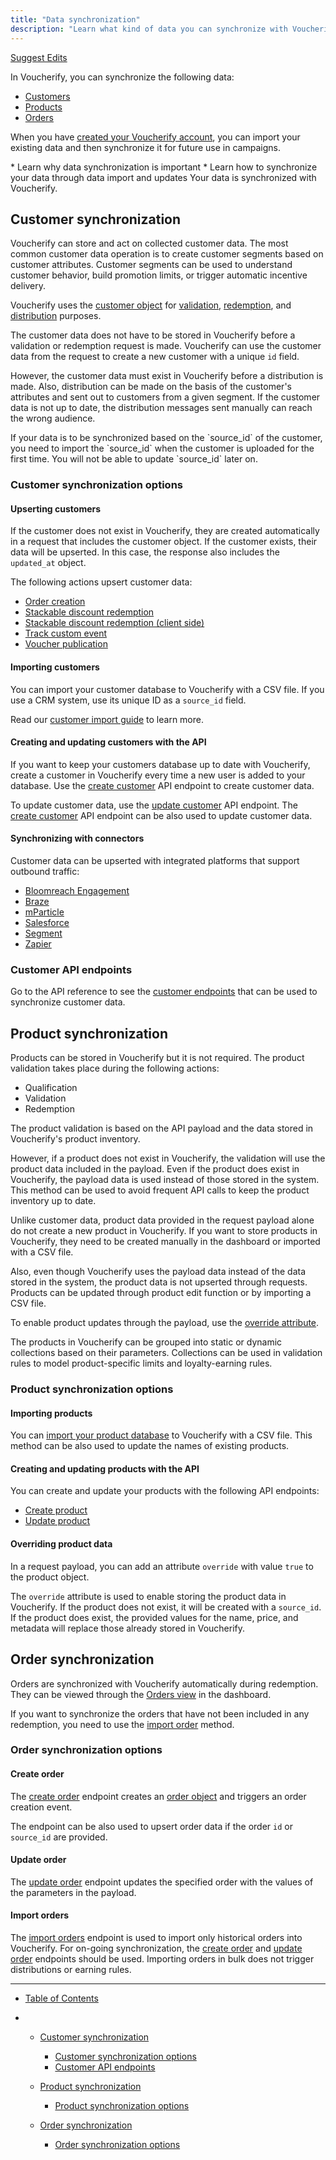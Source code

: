 ```yaml
---
title: "Data synchronization"
description: "Learn what kind of data you can synchronize with Voucherify and how you can do this"
---
```


[Suggest Edits](/edit/data-synchronization)

In Voucherify, you can synchronize the following data:

* [Customers](#customer-synchronization)
* [Products](#product-synchronization)
* [Orders](#order-synchronization)

When you have [created your Voucherify account](/docs/getting-started), you can import your existing data and then synchronize it for future use in campaigns.

<Info>
  * Learn why data synchronization is important
  * Learn how to synchronize your data through data import and updates
</Info>

<Check>
  Your data is synchronized with Voucherify.
</Check>

## Customer synchronization

Voucherify can store and act on collected customer data. The most common customer data operation is to create customer segments based on customer attributes. Customer segments can be used to understand customer behavior, build promotion limits, or trigger automatic incentive delivery.

Voucherify uses the [customer object](/reference/customer-object) for [validation](/reference/validation-object), [redemption](/reference/redemption-object), and [distribution](https://support.voucherify.io/article/19-how-does-the-distribution-manager-work "How does the distribution manager work?") purposes.

The customer data does not have to be stored in Voucherify before a validation or redemption request is made. Voucherify can use the customer data from the request to create a new customer with a unique `id` field.

However, the customer data must exist in Voucherify before a distribution is made. Also, distribution can be made on the basis of the customer's attributes and sent out to customers from a given segment. If the customer data is not up to date, the distribution messages sent manually can reach the wrong audience.

<Warning>
  If your data is to be synchronized based on the `source_id` of the customer, you need to import the `source_id` when the customer is uploaded for the first time. You will not be able to update `source_id` later on.
</Warning>

### Customer synchronization options

#### Upserting customers

If the customer does not exist in Voucherify, they are created automatically in a request that includes the customer object. If the customer exists, their data will be upserted. In this case, the response also includes the `updated_at` object.

The following actions upsert customer data:

* [Order creation](/reference/create-order)
* [Stackable discount redemption](/reference/redeem-stacked-discounts)
* [Stackable discount redemption (client side)](/reference/redeem-stacked-discounts-client-side)
* [Track custom event](/reference/track-custom-event)
* [Voucher publication](/reference/create-publication)

#### Importing customers

You can import your customer database to Voucherify with a CSV file. If you use a CRM system, use its unique ID as a `source_id` field.

Read our [customer import guide](https://support.voucherify.io/article/67-how-to-import-my-customers#csv-import "How to import my customers?") to learn more.

#### Creating and updating customers with the API

If you want to keep your customers database up to date with Voucherify, create a customer in Voucherify every time a new user is added to your database. Use the [create customer](/reference/create-customer) API endpoint to create customer data.

To update customer data, use the [update customer](/reference/update-customer) API endpoint. The [create customer](/reference/create-customer) API endpoint can be also used to update customer data.

#### Synchronizing with connectors

Customer data can be upserted with integrated platforms that support outbound traffic:

* [Bloomreach Engagement](https://support.voucherify.io/article/613-bloomreach-engagement-integration "Voucherify-Bloomreach Engagement integration article")
* [Braze](https://support.voucherify.io/article/588-braze-integration "Voucherify-Braze integration article")
* [mParticle](https://support.voucherify.io/article/590-mparticle "Voucherify-mParticle integration article")
* [Salesforce](https://support.voucherify.io/article/140-salesforce "Voucherify-Salesforce integration article")
* [Segment](https://support.voucherify.io/article/272-segment "Voucherify-Segment integration article")
* [Zapier](https://support.voucherify.io/article/269-zapier "Voucherify-Zapier integration article")

### Customer API endpoints

Go to the API reference to see the [customer endpoints](/reference/customer-object) that can be used to synchronize customer data.

## Product synchronization

Products can be stored in Voucherify but it is not required. The product validation takes place during the following actions:

* Qualification
* Validation
* Redemption

The product validation is based on the API payload and the data stored in Voucherify's product inventory.

However, if a product does not exist in Voucherify, the validation will use the product data included in the payload. Even if the product does exist in Voucherify, the payload data is used instead of those stored in the system. This method can be used to avoid frequent API calls to keep the product inventory up to date.

<Warning>
  Unlike customer data, product data provided in the request payload alone do not create a new product in Voucherify. If you want to store products in Voucherify, they need to be created manually in the dashboard or imported with a CSV file.

  Also, even though Voucherify uses the payload data instead of the data stored in the system, the product data is not upserted through requests. Products can be updated through product edit function or by importing a CSV file.

  To enable product updates through the payload, use the [override attribute](#overriding-product-data).
</Warning>

The products in Voucherify can be grouped into static or dynamic collections based on their parameters. Collections can be used in validation rules to model product-specific limits and loyalty-earning rules.

### Product synchronization options

#### Importing products

You can [import your product database](https://support.voucherify.io/article/515-products#import-products-skus "Import Products and SKUs by CSV") to Voucherify with a CSV file. This method can be also used to update the names of existing products.

#### Creating and updating products with the API

You can create and update your products with the following API endpoints:

* [Create product](/reference/create-product)
* [Update product](/reference/update-product)

#### Overriding product data

In a request payload, you can add an attribute `override` with value `true` to the product object.

The `override` attribute is used to enable storing the product data in Voucherify. If the product does not exist, it will be created with a `source_id`. If the product does exist, the provided values for the name, price, and metadata will replace those already stored in Voucherify.

## Order synchronization

Orders are synchronized with Voucherify automatically during redemption. They can be viewed through the [Orders view](https://support.voucherify.io/article/263-how-can-i-track-customer-orders "How can I track customer orders?") in the dashboard.

If you want to synchronize the orders that have not been included in any redemption, you need to use the [import order](#import-orders) method.

### Order synchronization options

#### Create order

The [create order](/reference/create-order) endpoint creates an [order object](/reference/order-object) and triggers an order creation event.

The endpoint can be also used to upsert order data if the order `id` or `source_id` are provided.

#### Update order

The [update order](/reference/update-order) endpoint updates the specified order with the values of the parameters in the payload.

#### Import orders

The [import orders](/reference/import-orders) endpoint is used to import only historical orders into Voucherify. For on-going synchronization, the [create order](/reference/create-order) and [update order](/reference/update-order) endpoints should be used. Importing orders in bulk does not trigger distributions or earning rules.

***

* [Table of Contents](#)

* * [Customer synchronization](#customer-synchronization)

    * [Customer synchronization options](#customer-synchronization-options)
    * [Customer API endpoints](#customer-api-endpoints)

  * [Product synchronization](#product-synchronization)
    * [Product synchronization options](#product-synchronization-options)

  * [Order synchronization](#order-synchronization)
    * [Order synchronization options](#order-synchronization-options)
